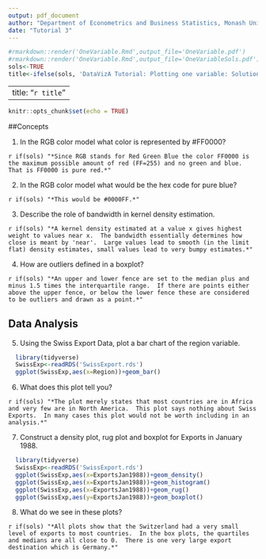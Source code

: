 ```yaml
---
output: pdf_document
author: "Department of Econometrics and Business Statistics, Monash University"
date: "Tutorial 3"
---
```


```r
#rmarkdown::render('OneVariable.Rmd',output_file='OneVariable.pdf')
#rmarkdown::render('OneVariable.Rmd',output_file='OneVariableSols.pdf')
sols<-TRUE
title<-ifelse(sols, 'DataVizA Tutorial: Plotting one variable: Solutions','DataVizA Tutorial: Plotting one variable')
```

---
title: "`r title`"
---

```r
knitr::opts_chunk$set(echo = TRUE)

```

##Concepts

  1. In the RGB color model what color is represented by #FF0000?
  
`r if(sols) "*Since RGB stands for Red Green Blue the color FF0000 is the maximum possible amount of red (FF=255) and no green and blue.  That is FF0000 is pure red.*"`

  2. In the RGB color model what would be the hex code for pure blue?
  
`r if(sols) "*This would be #0000FF.*"`  

  3. Describe the role of bandwidth in kernel density estimation.
  
`r if(sols) "*A kernel density estimated at a value x gives highest weight to values near x.  The bandwidth essentially determines how close is meant by 'near'.  Large values lead to smooth (in the limit flat) density estimates, small values lead to very bumpy estimates.*"`   

  4. How are outliers defined in a boxplot?
  
`r if(sols) "*An upper and lower fence are set to the median plus and minus 1.5 times the interquartile range.  If there are points either above the upper fence, or below the lower fence these are considered to be outliers and drawn as a point.*"`   

## Data Analysis

  5. Using the Swiss Export Data, plot a bar chart of the region variable.

```r
  library(tidyverse)
  SwissExp<-readRDS('SwissExport.rds')
  ggplot(SwissExp,aes(x=Region))+geom_bar()
```  
  
  6. What does this plot tell you?

`r if(sols) "*The plot merely states that most countries are in Africa and very few are in North America.  This plot says nothing about Swiss Exports.  In many cases this plot would not be worth including in an analysis.*"`   

  7. Construct a density plot, rug plot and boxplot for Exports in January 1988.
  
```r
  library(tidyverse)
  SwissExp<-readRDS('SwissExport.rds')
  ggplot(SwissExp,aes(x=ExportsJan1988))+geom_density()
  ggplot(SwissExp,aes(x=ExportsJan1988))+geom_histogram()
  ggplot(SwissExp,aes(x=ExportsJan1988))+geom_rug()
  ggplot(SwissExp,aes(y=ExportsJan1988))+geom_boxplot()
```

  8. What do we see in these plots?
  
`r if(sols) "*All plots show that the Switzerland had a very small level of exports to most countries.  In the box plots, the quartiles and medians are all close to 0.  There is one very large export destination which is Germany.*"`     